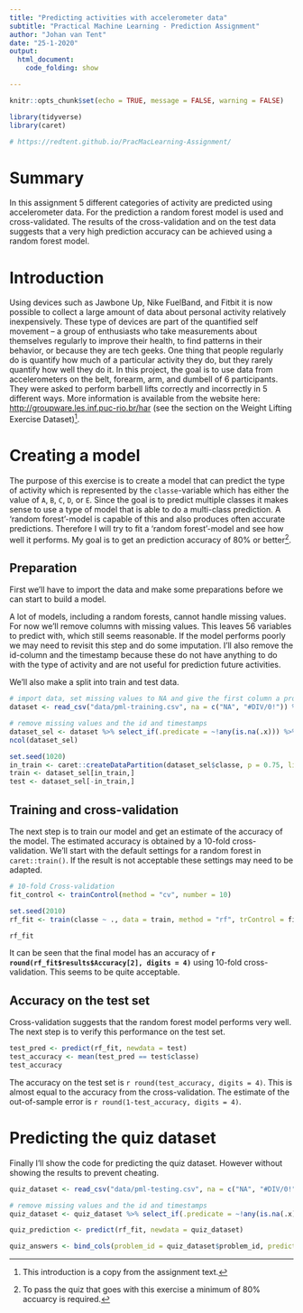 ```yaml
---
title: "Predicting activities with accelerometer data"
subtitle: "Practical Machine Learning - Prediction Assignment"
author: "Johan van Tent"
date: "25-1-2020"
output: 
  html_document:
    code_folding: show

---
```


```r
knitr::opts_chunk$set(echo = TRUE, message = FALSE, warning = FALSE)

library(tidyverse)
library(caret)

# https://redtent.github.io/PracMacLearning-Assignment/
```

# Summary

In this assignment 5 different categories of activity are predicted using accelerometer data. For the prediction a random forest model is used and cross-validated. The results of the cross-validation and on the test data suggests that a very high prediction accuracy can be achieved using a random forest model.

# Introduction

Using devices such as Jawbone Up, Nike FuelBand, and Fitbit it is now possible to collect a large amount of data about personal activity relatively inexpensively. These type of devices are part of the quantified self movement – a group of enthusiasts who take measurements about themselves regularly to improve their health, to find patterns in their behavior, or because they are tech geeks. One thing that people regularly do is quantify how much of a particular activity they do, but they rarely quantify how well they do it. In this project, the goal is to use data from accelerometers on the belt, forearm, arm, and dumbell of 6 participants. They were asked to perform barbell lifts correctly and incorrectly in 5 different ways. More information is available from the website here: <http://groupware.les.inf.puc-rio.br/har> (see the section on the Weight Lifting Exercise Dataset)[^note]. 

[^note]: This introduction is a copy from the assignment text.

# Creating a model

The purpose of this exercise is to create a model that can predict the type of activity which is represented by the `classe`-variable which has either the value of `A`, `B`, `C`, `D`, or `E`. Since the goal is to predict multiple classes it makes sense to use a type of model that is able to do a multi-class prediction. A 'random forest'-model is capable of this and also produces often accurate predictions. Therefore I will try to fit a 'random forest'-model and see how well it performs. My goal is to get an prediction accuracy of 80% or better[^1].

[^1]: To pass the quiz that goes with this exercise a minimum of 80% accuarcy is required.

## Preparation

First we'll have to import the data and make some preparations before we can start to build a model. 

A lot of models, including a random forests, cannot handle missing values. For now we'll remove columns with missing values. This leaves 56 variables to predict with, which still seems reasonable. If the model performs poorly we may need to revisit this step and do some imputation. I'll also remove the id-column and the timestamp because these do not have anything to do with the type of activity and are not useful for prediction future activities.

We'll also make a split into train and test data.

```r
# import data, set missing values to NA and give the first column a proper name
dataset <- read_csv("data/pml-training.csv", na = c("NA", "#DIV/0!")) %>% rename(id = X1)

# remove missing values and the id and timestamps
dataset_sel <- dataset %>% select_if(.predicate = ~!any(is.na(.x))) %>% select(-contains("timestamp"), -id)
ncol(dataset_sel)

set.seed(1020)
in_train <- caret::createDataPartition(dataset_sel$classe, p = 0.75, list = FALSE)
train <- dataset_sel[in_train,]
test <- dataset_sel[-in_train,]

```

## Training and cross-validation

The next step is to train our model and get an estimate of the accuracy of the model. The estimated accuracy is obtained by a 10-fold cross-validation. We'll start with the default settings for a random forest in `caret::train()`. If the result is not acceptable these settings may need to be adapted.


```r

# 10-fold Cross-validation
fit_control <- trainControl(method = "cv", number = 10)

set.seed(2010)
rf_fit <- train(classe ~ ., data = train, method = "rf", trControl = fit_control)

rf_fit


```

It can be seen that the final model has an accuracy of **`r round(rf_fit$results$Accuracy[2], digits = 4)`** using 10-fold cross-validation. This seems to be quite acceptable.

## Accuracy on the test set

Cross-validation suggests that the random forest model performs very well. The next step is to verify this performance on the test set.

```r
test_pred <- predict(rf_fit, newdata = test)
test_accuracy <- mean(test_pred == test$classe)
test_accuracy

```

The accuracy on the test set is `r round(test_accuracy, digits = 4)`. This is almost equal to the accuracy from the cross-validation. The estimate of the out-of-sample error is `r round(1-test_accuracy, digits = 4)`.


# Predicting the quiz dataset

Finally I'll show the code for predicting the quiz dataset. However without showing the results to prevent cheating.

```r
quiz_dataset <- read_csv("data/pml-testing.csv", na = c("NA", "#DIV/0!")) %>% rename(id = X1)

# remove missing values and the id and timestamps
quiz_dataset <- quiz_dataset %>% select_if(.predicate = ~!any(is.na(.x))) %>% select(-contains("timestamp"), -id)

quiz_prediction <- predict(rf_fit, newdata = quiz_dataset)

quiz_answers <- bind_cols(problem_id = quiz_dataset$problem_id, prediction = quiz_prediction)

```


